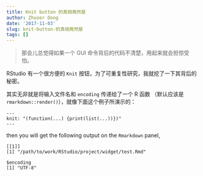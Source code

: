 ```yaml
---
title: Knit button 的真相竟然是
author: Zhuoer Dong
date: '2017-11-03'
slug: knit-button-的真相竟然是
tags: []
---
```


> 那会儿总觉得如果一个 GUI 命令背后的代码不清楚，用起来就会担惊受怕。

RStudio 有一个很方便的 `Knit` 按钮，为了可重复性研究，我就挖了一下其背后的秘密。

其实无非就是将输入文件名和 `encoding` 传递给了一个 R 函数 （默认应该是 `rmarkdown::render()`），就像下面这个例子所演示的：


```
---
knit: "(function(...) {print(list(...))})"
---
```

then you will get the following output on the `Rmarkdown` panel, 

```
[[1]]
[1] "/path/to/work/RStudio/project/widget/test.Rmd"

$encoding
[1] "UTF-8"
```
